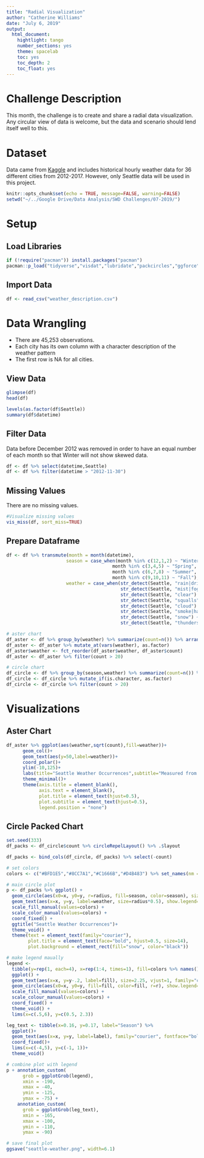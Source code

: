 ---
title: "Radial Visualization"
author: "Catherine Williams"
date: "July 6, 2019"
output:
  html_document:
    hightlight: tango
    number_sections: yes
    theme: spacelab
    toc: yes
    toc_depth: 2
    toc_float: yes
---
# Challenge Description

This month, the challenge is to create and share a radial data visualization. Any circular view of data is welcome, but the data and scenario should lend itself well to this.

# Dataset

Data came from [Kaggle](https://www.kaggle.com/selfishgene/historical-hourly-weather-data#weather_description.csv) and includes historical hourly weather data for 36 different cities from 2012-2017. However, only Seattle data will be used in this project.

```{r setup, include=FALSE}
knitr::opts_chunk$set(echo = TRUE, message=FALSE, warning=FALSE)
setwd("~/../Google Drive/Data Analysis/SWD Challenges/07-2019/")
```

# Setup

## Load Libraries

```{r library}
if (!require("pacman")) install.packages("pacman")
pacman::p_load("tidyverse","visdat","lubridate","packcircles","ggforce")
```

## Import Data

```{r import}
df <- read_csv("weather_description.csv")
```

# Data Wrangling

- There are 45,253 observations.
- Each city has its own column with a character description of the weather pattern
- The first row is NA for all cities.

## View Data

```{r view}
glimpse(df)
head(df)

levels(as.factor(df$Seattle))
summary(df$datetime)
```

## Filter Data

Data before December 2012 was removed in order to have an equal number of each month so that Winter will not show skewed data.

```{r clean}
df <- df %>% select(datetime,Seattle)
df <- df %>% filter(datetime > "2012-11-30") 
```

## Missing Values

There are no missing values.

```{r missing}
#Visualize missing values
vis_miss(df, sort_miss=TRUE)
```

## Prepare Dataframe

```{r wrangle}
df <- df %>% transmute(month = month(datetime),
                      season = case_when(month %in% c(12,1,2) ~ "Winter",
                                       month %in% c(3,4,5) ~ "Spring",
                                       month %in% c(6,7,8) ~ "Summer",
                                       month %in% c(9,10,11) ~ "Fall"),
                      weather = case_when(str_detect(Seattle, "rain|drizzle") ~ "rain",
                                          str_detect(Seattle, "mist|fog") ~ "fog",
                                          str_detect(Seattle, "clear") ~ "clear",
                                          str_detect(Seattle, "squalls") ~ "squalls",
                                          str_detect(Seattle, "cloud") ~ "clouds",
                                          str_detect(Seattle, "smoke|haze") ~ "haze",
                                          str_detect(Seattle, "snow") ~ "snow",
                                          str_detect(Seattle, "thunderstorm") ~ "thunder"))

# aster chart
df_aster <- df %>% group_by(weather) %>% summarize(count=n()) %>% arrange(count) %>% ungroup()
df_aster <- df_aster %>% mutate_at(vars(weather), as.factor)
df_aster$weather <- fct_reorder(df_aster$weather, df_aster$count)
df_aster <- df_aster %>% filter(count > 20)

# circle chart
df_circle <- df %>% group_by(season,weather) %>% summarize(count=n()) %>% arrange(count) %>% ungroup()
df_circle <- df_circle %>% mutate_if(is.character, as.factor)
df_circle <- df_circle %>% filter(count > 20)
```

# Visualizations
## Aster Chart

```{r aster}
df_aster %>% ggplot(aes(weather,sqrt(count),fill=weather))+
      geom_col()+
      geom_text(aes(y=50,label=weather))+
      coord_polar()+
      ylim(-10,125)+
      labs(title="Seattle Weather Occurrences",subtitle="Measured from 2012 - 2017",fill="Weather Type")+
      theme_minimal()+
      theme(axis.title = element_blank(),
            axis.text = element_blank(),
            plot.title = element_text(hjust=0.5),
            plot.subtitle = element_text(hjust=0.5),
            legend.position = "none")
```

## Circle Packed Chart

```{r}
set.seed(333)
df_packs <- df_circle$count %>% circleRepelLayout() %>% .$layout

df_packs <- bind_cols(df_circle, df_packs) %>% select(-count)

# set colors
colors <- c("#BFD1E5","#8CC7A1","#C1666B","#D4B483") %>% set_names(nm = c("Winter","Spring","Summer","Fall"))

# main circle plot
p <- df_packs %>% ggplot() +
  geom_circle(aes(x0=x, y0=y, r=radius, fill=season, color=season), size=0.1, show.legend=FALSE) +
  geom_text(aes(x=x, y=y, label=weather, size=radius*0.5), show.legend=FALSE) +
  scale_fill_manual(values=colors) +
  scale_color_manual(values=colors) +
  coord_fixed() +
  ggtitle("Seattle Weather Occurrences")+
  theme_void() +
  theme(text = element_text(family="courier"),
        plot.title = element_text(face="bold", hjust=0.5, size=14),
        plot.background = element_rect(fill="snow", color="black"))

# make legend maually
legend <-
  tibble(y=rep(1, each=4), x=rep(1:4, times=1), fill=colors %>% names(), r=0.1) %>%
  ggplot() +
  geom_text(aes(x=x, y=y-.2, label=fill), size=2.25, vjust=1, family="courier", fontface="bold") +
  geom_circle(aes(x0=x, y0=y, fill=fill, color=fill, r=r), show.legend=FALSE) +
  scale_fill_manual(values=colors) +
  scale_colour_manual(values=colors) +
  coord_fixed() +
  theme_void() +
  lims(x=c(.5,6), y=c(0.5, 2.3))

leg_text <- tibble(x=0.16, y=0.17, label="Season") %>% 
  ggplot()+
  geom_text(aes(x=x, y=y, label=label), family="courier", fontface="bold", size=3.75, show.legend=FALSE)+
  coord_fixed()+
  lims(x=c(-4,5), y=c(-1, 1))+
  theme_void()

# combine plot with legend
p + annotation_custom(
      grob = ggplotGrob(legend),
      xmin = -190,
      xmax = -40,
      ymin = -125,
      ymax = -75) +
    annotation_custom(
      grob = ggplotGrob(leg_text),
      xmin = -165,
      xmax = -100,
      ymin = -110,
      ymax = -90)

# save final plot
ggsave("seattle-weather.png", width=6.1)
```